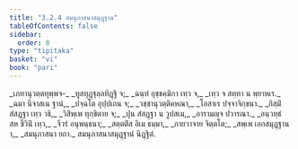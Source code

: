 ```yaml
---
title: "3.2.4 สมนุภาสนาสมุฏฺฐาน"
tableOfContents: false
sidebar:
  order: 8
type: "tipitaka"
basket: "vi"
book: "pari"
---
```



<DynamicBreadcrumb />

<Division number="261" book="pari">

<Paragraph number="1111" type="verses" book="pari">
_เภทานุวตฺตทุพฺพจ-_  
_ทูสทุฏฺฐุลฺลทิฏฺฐิ จ;_  
_ฉนฺทํ อุชฺชคฺฆิกา เทฺว จ,_  
_เทฺว จ สทฺทา น พฺยาหเร._  

</Paragraph>

<Paragraph number="1112" type="verses" book="pari">
_ฉมา นีจาสเน ฐานํ,_  
_ปจฺฉโต อุปฺปเถน จ;_  
_วชฺชานุวตฺติคหณา,_  
_โอสาเร ปจฺจาจิกฺขนา._  

</Paragraph>

<Paragraph number="1113" type="verses" book="pari">
_กิสฺมิํ สํสฏฺฐา เทฺว วธิ,_  
_วิสิพฺเพ ทุกฺขิตาย จ;_  
_ปุน สํสฏฺฐา น วูปสเม,_  
_อารามญฺจ ปวารณา._  

</Paragraph>

<Paragraph number="1114" type="verses" book="pari">
_อนฺวทฺธํ สห ชีวินิํ เทฺว,_  
_จีวรํ อนุพนฺธนา;_  
_สตฺตติํส อิเม ธมฺมา,_  
_กายวาจาย จิตฺตโต;_  
_สพฺเพ เอกสมุฏฺฐานา,_  
_สมนุภาสนา ยถา._  


</Paragraph>
</Division>

<Paragraph number="1115" type="center" book="pari">
สมนุภาสนาสมุฏฺฐานํ นิฏฺฐิตํ.
</Paragraph>